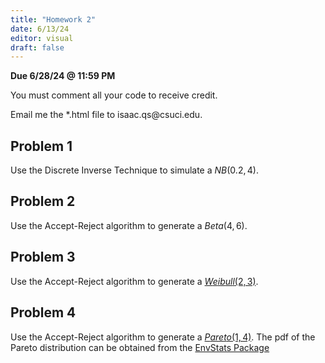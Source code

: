```yaml
---
title: "Homework 2"
date: 6/13/24
editor: visual
draft: false
---
```


**Due 6/28/24 \@ 11:59 PM**

You must comment all your code to receive credit.

Email me the \*.html file to isaac.qs\@csuci.edu.

## Problem 1

Use the Discrete Inverse Technique to simulate a $NB(0.2, 4)$.

## Problem 2

Use the Accept-Reject algorithm to generate a $Beta(4,6)$.

## Problem 3

Use the Accept-Reject algorithm to generate a [$Weibull(2,3)$](https://en.wikipedia.org/wiki/Weibull_distribution).

## Problem 4

Use the Accept-Reject algorithm to generate a [$Pareto(1,4)$](https://en.wikipedia.org/wiki/Pareto_distribution). The pdf of the Pareto distribution can be obtained from the [EnvStats Package](https://alexkowa.github.io/EnvStats/reference/Pareto.html)
